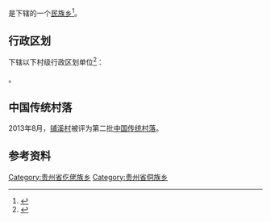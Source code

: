 {{中国乡级行政区|52/06/23/209/000}}

'''{{PAGENAMEBASE}}'''是{{PRC admin/fullname|52/06/23/209/000|3}}下辖的一个[[民族乡|民族乡]]<ref>{{PRC admin/ref sgc|{{PRC admin/parent|52/06/23/209/000}}}}</ref>。

== 行政区划 ==
{{PAGENAMEBASE}}下辖以下村级行政区划单位<ref>{{PRC admin/ref sgc|52/06/23/209/000}}</ref>：

{{PRC admin/children|52/06/23/209/000}}。

==中国传统村落==
2013年8月，[[铺溪村|铺溪村]]被评为第二批[[中国传统村落|中国传统村落]]。

== 参考资料 ==
{{reflist}}

{{贵州行政区划小作品}}
{{PRC admin/navcat|52/06/23/209/000}}
[[Category:贵州省仡佬族乡|Category:贵州省仡佬族乡]]
[[Category:贵州省侗族乡|Category:贵州省侗族乡]]